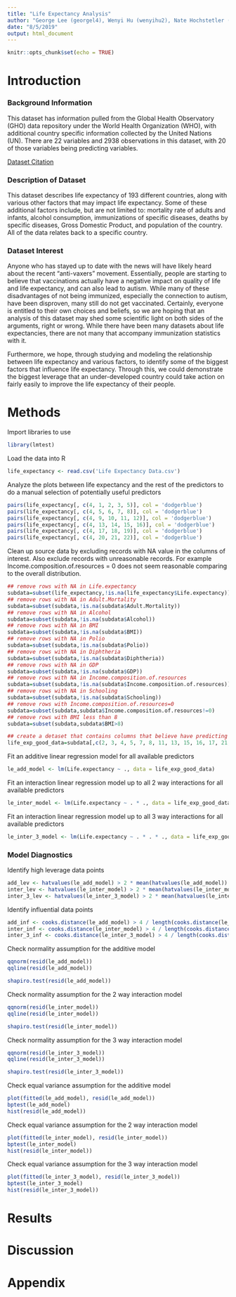 ```yaml
---
title: "Life Expectancy Analysis"
author: "George Lee (georgel4), Wenyi Hu (wenyihu2), Nate Hochstetler (nhh3)"
date: "8/5/2019"
output: html_document
---
```


```r
knitr::opts_chunk$set(echo = TRUE)
```

# Introduction

### Background Information

This dataset has information pulled from the Global Health Observatory (GHO) data repository under the World Health Organization (WHO), with additional country specific information collected by the United Nations (UN). There are 22 variables and 2938 observations in this dataset, with 20 of those variables being predicting variables.

[Dataset Citation](https://www.kaggle.com/kumarajarshi/life-expectancy-who#Life%20Expectancy%20Data.csv)

### Description of Dataset

This dataset describes life expectancy of 193 different countries, along with various other factors that may impact life expectancy. Some of these additional factors include, but are not limited to: mortality rate of adults and infants, alcohol consumption, immunizations of specific diseases, deaths by specific diseases, Gross Domestic Product, and population of the country. All of the data relates back to a specific country. 

### Dataset Interest

Anyone who has stayed up to date with the news will have likely heard about the recent "anti-vaxers" movement. Essentially, people are starting to believe that vaccinations actually have a negative impact on quality of life and life expectancy, and can also lead to autism. While many of these disadvantages of not being immunized, especially the connection to autism, have been disproven, many still do not get vaccinated. Certainly, everyone is entitled to their own choices and beliefs, so we are hoping that an analysis of this dataset may shed some scientific light on both sides of the arguments, right or wrong. While there have been many datasets about life expectancies, there are not many that accompany immunization statistics with it. 

Furthermore, we hope, through studying and modeling the relationship between life expectancy and various factors, to identify some of the biggest factors that influence life expectancy. Through this, we could demonstrate the biggest leverage that an under-developed country could take action on fairly easily to improve the life expectancy of their people.

# Methods
Import libraries to use
```r
library(lmtest)
```

Load the data into R
```r
life_expectancy <- read.csv('Life Expectancy Data.csv')
```

Analyze the plots between life expectancy and the rest of the predictors to do a manual selection of potentially useful predictors
```r
pairs(life_expectancy[, c(4, 1, 2, 3, 5)], col = 'dodgerblue')
pairs(life_expectancy[, c(4, 5, 6, 7, 8)], col = 'dodgerblue')
pairs(life_expectancy[, c(4, 9, 10, 11, 12)], col = 'dodgerblue')
pairs(life_expectancy[, c(4, 13, 14, 15, 16)], col = 'dodgerblue')
pairs(life_expectancy[, c(4, 17, 18, 19)], col = 'dodgerblue')
pairs(life_expectancy[, c(4, 20, 21, 22)], col = 'dodgerblue')
```

Clean up source data by excluding records with NA value in the columns of interest. Also exclude records with unreasonable records. For example Income.composition.of.resources = 0 does not seem reasonable comparing to the overall distribution.
```r
## remove rows with NA in Life.expectancy
subdata=subset(life_expectancy,!is.na(life_expectancy$Life.expectancy))
## remove rows with NA in Adult.Mortality
subdata=subset(subdata,!is.na(subdata$Adult.Mortality))
## remove rows with NA in Alcohol
subdata=subset(subdata,!is.na(subdata$Alcohol))
## remove rows with NA in BMI
subdata=subset(subdata,!is.na(subdata$BMI))
## remove rows with NA in Polio
subdata=subset(subdata,!is.na(subdata$Polio))
## remove rows with NA in Diphtheria
subdata=subset(subdata,!is.na(subdata$Diphtheria))
## remove rows with NA in GDP
subdata=subset(subdata,!is.na(subdata$GDP))
## remove rows with NA in Income.composition.of.resources
subdata=subset(subdata,!is.na(subdata$Income.composition.of.resources))
## remove rows with NA in Schooling
subdata=subset(subdata,!is.na(subdata$Schooling))
## remove rows with Income.composition.of.resources=0
subdata=subset(subdata,subdata$Income.composition.of.resources!=0)
## remove rows with BMI less than 8
subdata=subset(subdata,subdata$BMI>8)

## create a detaset that contains columns that believe have predicting power of life expectancy
life_exp_good_data=subdata[,c(2, 3, 4, 5, 7, 8, 11, 13, 15, 16, 17, 21, 22)]
```

Fit an additive linear regression model for all available predictors
```r
le_add_model <- lm(Life.expectancy ~ ., data = life_exp_good_data)
```

Fit an interaction linear regression model up to all 2 way interactions for all available predictors
```r
le_inter_model <- lm(Life.expectancy ~ . * ., data = life_exp_good_data)
```

Fit an interaction linear regression model up to all 3 way interactions for all available predictors
```r
le_inter_3_model <- lm(Life.expectancy ~ . * . * ., data = life_exp_good_data)
```


### Model Diagnostics

Identify high leverage data points
```r
add_lev <- hatvalues(le_add_model) > 2 * mean(hatvalues(le_add_model))
inter_lev <- hatvalues(le_inter_model) > 2 * mean(hatvalues(le_inter_model))
inter_3_lev <- hatvalues(le_inter_3_model) > 2 * mean(hatvalues(le_inter_3_model))
```

Identify influential data points
```r
add_inf <- cooks.distance(le_add_model) > 4 / length(cooks.distance(le_add_model))
inter_inf <- cooks.distance(le_inter_model) > 4 / length(cooks.distance(le_inter_model))
inter_3_inf <- cooks.distance(le_inter_3_model) > 4 / length(cooks.distance(le_inter_3_model))
```

Check normality assumption for the additive model
```r
qqnorm(resid(le_add_model))
qqline(resid(le_add_model))

shapiro.test(resid(le_add_model))
```

Check normality assumption for the 2 way interaction model
```r
qqnorm(resid(le_inter_model))
qqline(resid(le_inter_model))

shapiro.test(resid(le_inter_model))
```

Check normality assumption for the 3 way interaction model
```r
qqnorm(resid(le_inter_3_model))
qqline(resid(le_inter_3_model))

shapiro.test(resid(le_inter_3_model))
```


Check equal variance assumption for the additive model
```r
plot(fitted(le_add_model), resid(le_add_model))
bptest(le_add_model)
hist(resid(le_add_model))
```

Check equal variance assumption for the 2 way interaction model
```r
plot(fitted(le_inter_model), resid(le_inter_model))
bptest(le_inter_model)
hist(resid(le_inter_model))
```

Check equal variance assumption for the 3 way interaction model
```r
plot(fitted(le_inter_3_model), resid(le_inter_3_model))
bptest(le_inter_3_model)
hist(resid(le_inter_3_model))
```

# Results

# Discussion

# Appendix

